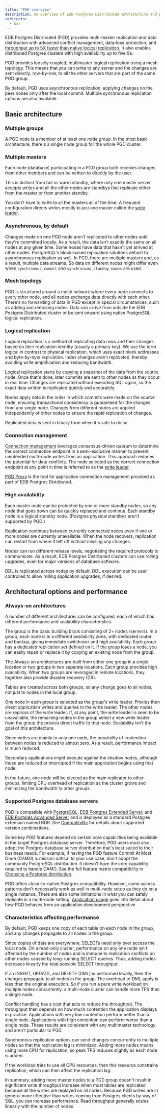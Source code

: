 ```yaml
---
title: "PGD overview"
description: An overview of EDB Postgres Distributed architecture and performance characteristics
redirects: 
  - bdr
---
```


EDB Postgres Distributed (PGD) provides multi-master replication and data distribution with advanced conflict management, data-loss protection, and [throughput up to 5X faster than native logical replication](https://www.enterprisedb.com/blog/performance-improvements-edb-postgres-distributed). It also enables distributed Postgres clusters with high availability up to five 9s.

PGD provides loosely coupled, multimaster logical replication using a mesh topology. This means that you can write to any server and the changes are sent directly, row-by-row, to all the other servers that are part of the same PGD group.

By default, PGD uses asynchronous replication, applying changes on the peer nodes only after the local commit. Multiple synchronous replication options are also available.

## Basic architecture

### Multiple groups

A PGD node is a member of at least one *node group*. In the most basic architecture, there's a single node group for the whole PGD cluster.

### Multiple masters

Each node (database) participating in a PGD group both receives changes from other members and can be written to directly by the user.

This is distinct from hot or warm standby, where only one master server accepts writes and all the other nodes are standbys that replicate either from the master or from another standby.

You don't have to write to all the masters all of the time. A frequent configuration directs writes mostly to just one master called the [write leader](../terminology/#write-leader).

### Asynchronous, by default

Changes made on one PGD node aren't replicated to other nodes until they're committed locally. As a result, the data isn't exactly the same on all nodes at any given time. Some nodes have data that hasn't yet arrived at other nodes. PostgreSQL's block-based replication solutions default to asynchronous replication as well. In PGD, there are multiple masters and, as a result, multiple data streams. So data on different nodes might differ even when `synchronous_commit` and `synchronous_standby_names` are used.

### Mesh topology

PGD is structured around a mesh network where every node connects to every other node, and all nodes exchange data directly with each other. There's no forwarding of data in PGD except in special circumstances, such as adding and removing nodes. Data can arrive from outside the EDB Postgres Distributed cluster or be sent onward using native PostgreSQL logical replication.

### Logical replication

Logical replication is a method of replicating data rows and their changes based on their replication identity (usually a primary key). We use the term logical in contrast to physical replication, which uses exact block addresses and byte-by-byte replication. Index changes aren't replicated, thereby avoiding write amplification and reducing bandwidth.

Logical replication starts by copying a snapshot of the data from the source node. Once that's done, later commits are sent to other nodes as they occur in real time. Changes are replicated without executing SQL again, so the exact data written is replicated quickly and accurately.

Nodes apply data in the order in which commits were made on the source node, ensuring transactional consistency is guaranteed for the changes from any single node. Changes from different nodes are applied independently of other nodes to ensure the rapid replication of changes.

Replicated data is sent in binary form when it's safe to do so.


### Connection management

[Connection management](../routing) leverages consensus-driven quorum to determine the correct connection endpoint in a semi-exclusive manner to prevent unintended multi-node writes from an application. This approach reduces the potential for data conflicts. The node selected as the correct connection endpoint at any point in time is referred to as the [write leader](../terminology/#write-leader).

[PGD Proxy](../routing/proxy) is the tool for application connection management provided as part of EDB Postgres Distributed.

### High availability

Each master node can be protected by one or more standby nodes, so any node that goes down can be quickly replaced and continue. Each standby node is a logical standby node. 
(Postgres physical standbys aren't supported by PGD.)

Replication continues between currently connected nodes even if one or more nodes are currently unavailable. When the node recovers, replication can restart from where it left off without missing any changes.

Nodes can run different release levels, negotiating the required protocols to communicate. As a result, EDB Postgres Distributed clusters can use rolling upgrades, even for major versions of database software.

DDL is replicated across nodes by default. DDL execution can be user controlled to allow rolling application upgrades, if desired.

## Architectural options and performance

### Always-on architectures

A number of different architectures can be configured, each of which has different performance and scalability characteristics.

The group is the basic building block consisting of 2+ nodes (servers). In a group, each node is in a different availability zone, with dedicated router and backup, giving immediate switchover and high availability. Each group has a dedicated replication set defined on it. If the group loses a node, you can easily repair or replace it by copying an existing node from the group.

The Always-on architectures are built from either one group in a single location or two groups in two separate locations. Each group provides high availability. When two groups are leveraged in remote locations, they together also provide disaster recovery (DR).

Tables are created across both groups, so any change goes to all nodes, not just to nodes in the local group.

One node in each group is selected as the group's write leader. Proxies then direct application writes and queries to the write leader. The other nodes are replicas of the write leader. If, at any point, the write leader is seen to be unavailable, the remaining nodes in the group select a new write leader from the group the proxies direct traffic to that node. Scalability isn't the goal of this architecture.

Since writes are mainly to only one node, the possibility of contention between nodes is reduced to almost zero. As a result, performance impact is much reduced.

Secondary applications might execute against the shadow nodes, although these are reduced or interrupted if the main application begins using that node.

In the future, one node will be elected as the main replicator to other groups, limiting CPU overhead of replication as the cluster grows and minimizing the bandwidth to other groups.

### Supported Postgres database servers

PGD is compatible with [PostgreSQL](https://www.postgresql.org/), [EDB Postgres Extended Server](https://techsupport.enterprisedb.com/customer_portal/sw/2ndqpostgres/), and [EDB Postgres Advanced Server](/epas/latest) and is deployed as a standard Postgres extension named BDR. See [Compatibility](../#compatibility) for details about supported version combinations.

Some key PGD features depend on certain core capabilities being available in the target Postgres database server. Therefore, PGD users must also adopt the Postgres database server distribution that's best suited to their business needs. For example, if having the PGD feature Commit At Most Once (CAMO) is mission critical to your use case, don't adopt the community PostgreSQL distribution. It doesn't have the core capability required to handle CAMO. See the full feature matrix compatibility in [Choosing a Postgres distribution](../planning/choosing_server/).

PGD offers close-to-native Postgres compatibility. However, some access patterns don't necessarily work as well in multi-node setup as they do on a single instance. There are also some limitations in what you can safely replicate in a multi-node setting. [Application usage](../appusage) goes into detail about how PGD behaves from an application development perspective.

### Characteristics affecting performance

By default, PGD keeps one copy of each table on each node in the group, and any changes propagate to all nodes in the group.

Since copies of data are everywhere, SELECTs need only ever access the local node. On a read-only cluster, performance on any one node isn't affected by the number of nodes and is immune to replication conflicts on other nodes caused by long-running SELECT queries. Thus, adding nodes increases linearly the total possible SELECT throughput.

If an INSERT, UPDATE, and DELETE (DML) is performed locally, then the changes propagate to all nodes in the group. The overhead of DML apply is less than the original execution. So if you run a pure write workload on multiple nodes concurrently, a multi-node cluster can handle more TPS than a single node.

Conflict handling has a cost that acts to reduce the throughput. The throughput then depends on how much contention the application displays in practice. Applications with very low contention perform better than a single node. Applications with high contention can perform worse than a single node. These results are consistent with any multimaster technology and aren't particular to PGD.

Synchronous replication options can send changes concurrently to multiple nodes so that the replication lag is minimized. Adding more nodes means using more CPU for replication, so peak TPS reduces slightly as each node is added.

If the workload tries to use all CPU resources, then this resource constrains replication, which can then affect the replication lag.

In summary, adding more master nodes to a PGD group doesn't result in significant write throughput increase when most tables are replicated because all the writes are replayed on all nodes. Because PGD writes are in general more effective than writes coming from Postgres clients by way of SQL, you can increase performance. Read throughput generally scales linearly with the number of nodes.
